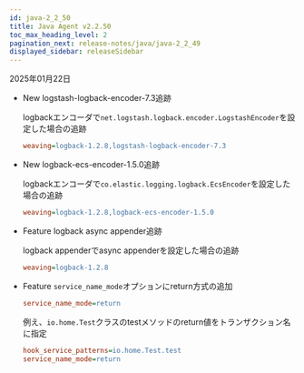 ```yaml
---
id: java-2_2_50
title: Java Agent v2.2.50
toc_max_heading_level: 2
pagination_next: release-notes/java/java-2_2_49
displayed_sidebar: releaseSidebar
---
```


2025年01月22日

- <Status priority='1'>New</Status> logstash-logback-encoder-7.3追跡

  logbackエンコーダで`net.logstash.logback.encoder.LogstashEncoder`を設定した場合の追跡

  ```ini title="whatap.conf"
  weaving=logback-1.2.8,logstash-logback-encoder-7.3
  ```

- <Status priority='1'>New</Status> logback-ecs-encoder-1.5.0追跡

  logbackエンコーダで`co.elastic.logging.logback.EcsEncoder`を設定した場合の追跡

  ```ini title="whatap.conf"
  weaving=logback-1.2.8,logback-ecs-encoder-1.5.0
  ```

- <Status priority='1'>Feature</Status> logback async appender追跡

  logback appenderでasync appenderを設定した場合の追跡

  ```ini title="whatap.conf"
  weaving=logback-1.2.8
  ```

- <Status priority='1'>Feature</Status> `service_name_mode`オプションにreturn方式の追加

  ```ini title="whatap.conf"
  service_name_mode=return
  ```

  例え、`io.home.Test`クラスのtestメソッドのreturn値をトランザクション名に指定

  ```ini title="whatap.conf"
  hook_service_patterns=io.home.Test.test
  service_name_mode=return
  ```


<DownloadJava ver="2.2.50" />
